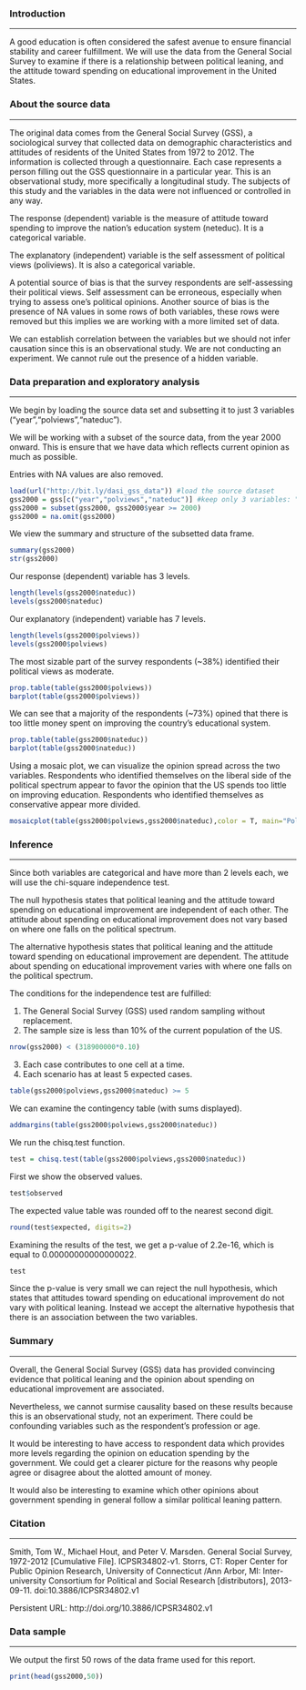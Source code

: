 
### Introduction
******

A good education is often considered the safest avenue to ensure financial stability and career fulfillment. We will use the data from the General Social Survey to examine if there is a relationship between political leaning, and the attitude toward spending on educational improvement in the United States.



### About the source data
******

The original data comes from the General Social Survey (GSS), a sociological survey that collected data on demographic characteristics and attitudes of residents of the United States from 1972 to 2012. The information is collected through a questionnaire. Each case represents a person filling out the GSS questionnaire in a particular year.
This is an observational study, more specifically a longitudinal study. The subjects of this study and the variables in the data were not influenced or controlled in any way.

The response (dependent) variable is the measure of attitude toward spending to improve the nation's education system (neteduc). It is a categorical variable.

The explanatory (independent) variable is the self assessment of political views (poliviews). It is also a categorical variable. 

A potential source of bias is that the survey respondents are self-assessing their political views. Self assessment can be erroneous, especially when trying to assess one's political opinions. Another source of bias is the presence of NA values in some rows of both variables, these rows were removed but this implies we are working with a more limited set of data.

We can establish correlation between the variables but we should not infer causation since this is an observational study. We are not conducting an experiment. We cannot rule out the presence of a hidden variable.



### Data preparation and exploratory analysis
******

We begin by loading the source data set and subsetting it to just 3 variables ("year","polviews","nateduc"). 

We will be working with a subset of the source data, from the year 2000 onward. This is ensure that we have data which reflects current opinion as much as possible. 

Entries with NA values are also removed.

```r
load(url("http://bit.ly/dasi_gss_data")) #load the source dataset
gss2000 = gss[c("year","polviews","nateduc")] #keep only 3 variables: "year","polviews","nateduc"
gss2000 = subset(gss2000, gss2000$year >= 2000) 
gss2000 = na.omit(gss2000)
```

We view the summary and structure of the subsetted data frame.

```r
summary(gss2000)
str(gss2000)
```

Our response (dependent) variable has 3 levels.

```r
length(levels(gss2000$nateduc))
levels(gss2000$nateduc)
```

Our explanatory (independent) variable has 7 levels.

```r
length(levels(gss2000$polviews))
levels(gss2000$polviews)
```

The most sizable part of the survey respondents (~38%) identified their political views as moderate.

```r
prop.table(table(gss2000$polviews))
barplot(table(gss2000$polviews)) 
```

We can see that a majority of the respondents (~73%) opined that there is too little money spent on improving the country's educational system.

```r
prop.table(table(gss2000$nateduc))
barplot(table(gss2000$nateduc))
```

Using a mosaic plot, we can visualize the opinion spread across the two variables. Respondents who identified themselves on the liberal side of the political spectrum appear to favor the opinion that the US spends too little on improving education. Respondents who identified themselves as conservative appear more divided.

```r
mosaicplot(table(gss2000$polviews,gss2000$nateduc),color = T, main="Political leaning vs Opinion about spending on education")
```



### Inference
******

Since both variables are categorical and have more than 2 levels each, we will use the chi-square independence test.

The null hypothesis states that political leaning and the attitude toward spending on educational improvement are independent of each other. The attitude about spending on educational improvement does not vary based on where one falls on the political spectrum.

The alternative hypothesis states that political leaning and the attitude toward spending on educational improvement are dependent. The attitude about spending on educational improvement varies with where one falls on the political spectrum.

The conditions for the independence test are fulfilled:

1. The General Social Survey (GSS) used random sampling without replacement.
2. The sample size is less than 10% of the current population of the US.

```r
nrow(gss2000) < (318900000*0.10)
```

3. Each case contributes to one cell at a time.
4. Each scenario has at least 5 expected cases.

```r
table(gss2000$polviews,gss2000$nateduc) >= 5
```

We can examine the contingency table (with sums displayed).

```r
addmargins(table(gss2000$polviews,gss2000$nateduc))
```

We run the chisq.test function.

```r
test = chisq.test(table(gss2000$polviews,gss2000$nateduc))

```

First we show the observed values.

```r
test$observed
```

The expected value table was rounded off to the nearest second digit.

```r
round(test$expected, digits=2)
```

Examining the results of the test, we get a p-value of 2.2e-16, which is equal to 0.00000000000000022. 

```r
test
```

Since the p-value is very small we can reject the null hypothesis, which states that attitudes toward spending on educational improvement do not vary with political leaning. Instead we accept the alternative hypothesis that there is an association between the two variables.



### Summary
******

Overall, the General Social Survey (GSS) data has provided convincing evidence that political leaning and the opinion about spending on educational improvement are associated. 

Nevertheless, we cannot surmise causality based on these results because this is an observational study, not an experiment. There could be confounding variables such as the respondent's profession or age.

It would be interesting to have access to respondent data which provides more levels regarding the opinion on education spending by the government. We could get a clearer picture for the reasons why people agree or disagree about the alotted amount of money. 

It would also be interesting to examine which other opinions about government spending in general follow a similar political leaning pattern.



### Citation
******

Smith, Tom W., Michael Hout, and Peter V. Marsden. General Social Survey, 1972-2012 [Cumulative File]. ICPSR34802-v1. Storrs, CT: Roper Center for Public Opinion Research, University of Connecticut /Ann Arbor, MI: Inter-university Consortium for Political and Social Research [distributors], 2013-09-11. doi:10.3886/ICPSR34802.v1

Persistent URL: http://doi.org/10.3886/ICPSR34802.v1



### Data sample
******

We output the first 50 rows of the data frame used for this report.

```r

print(head(gss2000,50))

```
